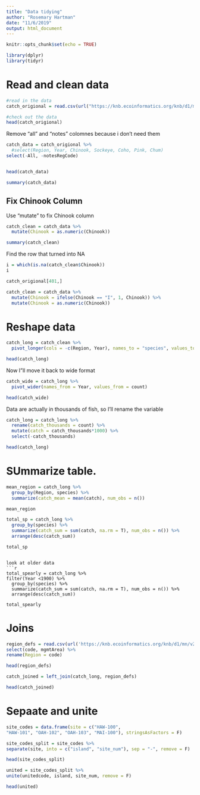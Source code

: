 ```yaml
---
title: "Data tidying"
author: "Rosemary Hartman"
date: "11/6/2019"
output: html_document
---
```


```r
knitr::opts_chunk$set(echo = TRUE)
```

```r

library(dplyr)
library(tidyr)

```


# Read and clean data

```r
#read in the data
catch_origional = read.csv(url("https://knb.ecoinformatics.org/knb/d1/mn/v2/object/df35b.302.1", method = "libcurl"), stringsAsFactors = F)

#check out the data
head(catch_origional)

```
Remove "all" and "notes" colomnes because i don't need them
```r
catch_data = catch_origional %>% 
  #select(Region, Year, Chinook, Sockeye, Coho, Pink, Chum)
select(-All, -notesRegCode)


head(catch_data)
```

```r
summary(catch_data)
```

## Fix Chinook Column

Use "mutate" to fix Chinook column

```r
catch_clean = catch_data %>% 
  mutate(Chinook = as.numeric(Chinook))

summary(catch_clean)
```

Find the row that turned into NA

```r
i = which(is.na(catch_clean$Chinook))
i

catch_origional[401,]

```

```r
catch_clean = catch_data %>% 
  mutate(Chinook = ifelse(Chinook == "I", 1, Chinook)) %>%
  mutate(Chinook = as.numeric(Chinook))
```


# Reshape data

```r
catch_long = catch_clean %>% 
  pivot_longer(cols = -c(Region, Year), names_to = "species", values_to = "count")

head(catch_long)
```

Now I"ll move it back to wide format
```r
catch_wide = catch_long %>% 
  pivot_wider(names_from = Year, values_from = count)

head(catch_wide)

```

Data are actually in thousands of fish, so I'll rename the variable

```r
catch_long = catch_long %>% 
  rename(catch_thousands = count) %>% 
  mutate(catch = catch_thousands*1000) %>% 
  select(-catch_thousands)

head(catch_long)

```
# SUmmarize table.

```r
mean_region = catch_long %>% 
  group_by(Region, species) %>% 
  summarize(catch_mean = mean(catch), num_obs = n())

mean_region

total_sp = catch_long %>% 
  group_by(species) %>% 
  summarize(catch_sum = sum(catch, na.rm = T), num_obs = n()) %>% 
  arrange(desc(catch_sum))

total_sp
```
```

look at older data 
```r
total_spearly = catch_long %>% 
filter(Year <1900) %>%
  group_by(species) %>% 
  summarize(catch_sum = sum(catch, na.rm = T), num_obs = n()) %>% 
  arrange(desc(catch_sum))

total_spearly
```


# Joins


```r
region_defs = read.csv(url('https://knb.ecoinformatics.org/knb/d1/mn/v2/object/df35b.303.1', method = "libcurl"), stringsAsFactors = F) %>%
select(code, mgmtArea) %>%
rename(Region = code)

head(region_defs)

```

```r
catch_joined = left_join(catch_long, region_defs)

head(catch_joined)
```



# Sepaate and unite
```r



site_codes = data.frame(site = c("HAW-100",
"HAW-101", "OAH-102", "OAH-103", "MAI-100"), stringsAsFactors = F)

site_codes_split = site_codes %>%
separate(site, into = c("island", "site_num"), sep = "-", remove = F)

head(site_codes_split)

```

```r
united = site_codes_split %>% 
unite(unitedcode, island, site_num, remove = F)

head(united)

```

